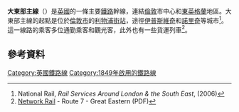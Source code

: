 {{noteTA
|1=zh:主線;zh-tw:幹線;
}}
'''大東部主線'''（{{Lang-en|Great Eastern Main Line、'''GE'''}}）是[[英國鐵路|英國]]的一條主要[[鐵路|鐵路]]幹線，連結[[倫敦|倫敦]]市中心和[[東英格蘭|東英格蘭]]地區。大東部主線的起點是位於[[倫敦市|倫敦市]]的[[利物浦街站|利物浦街站]]，途徑[[伊普斯維奇|伊普斯維奇]]和[[諾里奇|諾里奇]]等城市<ref name=national>National Rail, ''Rail Services Around London & the South East'', (2006)</ref>。這一線路的乘客多位通勤乘客和觀光客，此外也有一些貨運列車<ref name=network_rail>[http://www.networkrail.co.uk/documents/3106_Route%207%20Great%20Eastern.pdf Network Rail] {{Wayback|url=http://www.networkrail.co.uk/documents/3106_Route%207%20Great%20Eastern.pdf |date=20061215162726 }} - Route 7 - Great Eastern (PDF)</ref>。

==參考資料==
<references/>
{{大不列顛主要鐵路路線}}
[[Category:英國鐵路線|Category:英國鐵路線]]
[[Category:1849年啟用的鐵路線|Category:1849年啟用的鐵路線]]